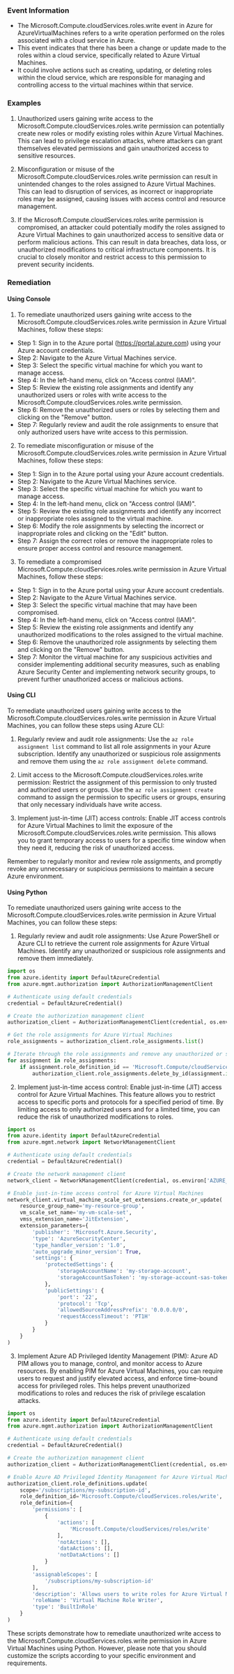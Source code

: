 
### Event Information

- The Microsoft.Compute.cloudServices.roles.write event in Azure for AzureVirtualMachines refers to a write operation performed on the roles associated with a cloud service in Azure.
- This event indicates that there has been a change or update made to the roles within a cloud service, specifically related to Azure Virtual Machines.
- It could involve actions such as creating, updating, or deleting roles within the cloud service, which are responsible for managing and controlling access to the virtual machines within that service.


### Examples

1. Unauthorized users gaining write access to the Microsoft.Compute.cloudServices.roles.write permission can potentially create new roles or modify existing roles within Azure Virtual Machines. This can lead to privilege escalation attacks, where attackers can grant themselves elevated permissions and gain unauthorized access to sensitive resources.

2. Misconfiguration or misuse of the Microsoft.Compute.cloudServices.roles.write permission can result in unintended changes to the roles assigned to Azure Virtual Machines. This can lead to disruption of services, as incorrect or inappropriate roles may be assigned, causing issues with access control and resource management.

3. If the Microsoft.Compute.cloudServices.roles.write permission is compromised, an attacker could potentially modify the roles assigned to Azure Virtual Machines to gain unauthorized access to sensitive data or perform malicious actions. This can result in data breaches, data loss, or unauthorized modifications to critical infrastructure components. It is crucial to closely monitor and restrict access to this permission to prevent security incidents.

### Remediation

#### Using Console

1. To remediate unauthorized users gaining write access to the Microsoft.Compute.cloudServices.roles.write permission in Azure Virtual Machines, follow these steps:

- Step 1: Sign in to the Azure portal (https://portal.azure.com) using your Azure account credentials.
- Step 2: Navigate to the Azure Virtual Machines service.
- Step 3: Select the specific virtual machine for which you want to manage access.
- Step 4: In the left-hand menu, click on "Access control (IAM)".
- Step 5: Review the existing role assignments and identify any unauthorized users or roles with write access to the Microsoft.Compute.cloudServices.roles.write permission.
- Step 6: Remove the unauthorized users or roles by selecting them and clicking on the "Remove" button.
- Step 7: Regularly review and audit the role assignments to ensure that only authorized users have write access to this permission.

2. To remediate misconfiguration or misuse of the Microsoft.Compute.cloudServices.roles.write permission in Azure Virtual Machines, follow these steps:

- Step 1: Sign in to the Azure portal using your Azure account credentials.
- Step 2: Navigate to the Azure Virtual Machines service.
- Step 3: Select the specific virtual machine for which you want to manage access.
- Step 4: In the left-hand menu, click on "Access control (IAM)".
- Step 5: Review the existing role assignments and identify any incorrect or inappropriate roles assigned to the virtual machine.
- Step 6: Modify the role assignments by selecting the incorrect or inappropriate roles and clicking on the "Edit" button.
- Step 7: Assign the correct roles or remove the inappropriate roles to ensure proper access control and resource management.

3. To remediate a compromised Microsoft.Compute.cloudServices.roles.write permission in Azure Virtual Machines, follow these steps:

- Step 1: Sign in to the Azure portal using your Azure account credentials.
- Step 2: Navigate to the Azure Virtual Machines service.
- Step 3: Select the specific virtual machine that may have been compromised.
- Step 4: In the left-hand menu, click on "Access control (IAM)".
- Step 5: Review the existing role assignments and identify any unauthorized modifications to the roles assigned to the virtual machine.
- Step 6: Remove the unauthorized role assignments by selecting them and clicking on the "Remove" button.
- Step 7: Monitor the virtual machine for any suspicious activities and consider implementing additional security measures, such as enabling Azure Security Center and implementing network security groups, to prevent further unauthorized access or malicious actions.

#### Using CLI

To remediate unauthorized users gaining write access to the Microsoft.Compute.cloudServices.roles.write permission in Azure Virtual Machines, you can follow these steps using Azure CLI:

1. Regularly review and audit role assignments: Use the `az role assignment list` command to list all role assignments in your Azure subscription. Identify any unauthorized or suspicious role assignments and remove them using the `az role assignment delete` command.

2. Limit access to the Microsoft.Compute.cloudServices.roles.write permission: Restrict the assignment of this permission to only trusted and authorized users or groups. Use the `az role assignment create` command to assign the permission to specific users or groups, ensuring that only necessary individuals have write access.

3. Implement just-in-time (JIT) access controls: Enable JIT access controls for Azure Virtual Machines to limit the exposure of the Microsoft.Compute.cloudServices.roles.write permission. This allows you to grant temporary access to users for a specific time window when they need it, reducing the risk of unauthorized access.

Remember to regularly monitor and review role assignments, and promptly revoke any unnecessary or suspicious permissions to maintain a secure Azure environment.

#### Using Python

To remediate unauthorized users gaining write access to the Microsoft.Compute.cloudServices.roles.write permission in Azure Virtual Machines, you can follow these steps:

1. Regularly review and audit role assignments: Use Azure PowerShell or Azure CLI to retrieve the current role assignments for Azure Virtual Machines. Identify any unauthorized or suspicious role assignments and remove them immediately.

```python
import os
from azure.identity import DefaultAzureCredential
from azure.mgmt.authorization import AuthorizationManagementClient

# Authenticate using default credentials
credential = DefaultAzureCredential()

# Create the authorization management client
authorization_client = AuthorizationManagementClient(credential, os.environ['AZURE_SUBSCRIPTION_ID'])

# Get the role assignments for Azure Virtual Machines
role_assignments = authorization_client.role_assignments.list()

# Iterate through the role assignments and remove any unauthorized or suspicious assignments
for assignment in role_assignments:
    if assignment.role_definition_id == 'Microsoft.Compute/cloudServices.roles/write' and assignment.principal_type == 'User':
        authorization_client.role_assignments.delete_by_id(assignment.id)
```

2. Implement just-in-time access control: Enable just-in-time (JIT) access control for Azure Virtual Machines. This feature allows you to restrict access to specific ports and protocols for a specified period of time. By limiting access to only authorized users and for a limited time, you can reduce the risk of unauthorized modifications to roles.

```python
import os
from azure.identity import DefaultAzureCredential
from azure.mgmt.network import NetworkManagementClient

# Authenticate using default credentials
credential = DefaultAzureCredential()

# Create the network management client
network_client = NetworkManagementClient(credential, os.environ['AZURE_SUBSCRIPTION_ID'])

# Enable just-in-time access control for Azure Virtual Machines
network_client.virtual_machine_scale_set_extensions.create_or_update(
    resource_group_name='my-resource-group',
    vm_scale_set_name='my-vm-scale-set',
    vmss_extension_name='JitExtension',
    extension_parameters={
        'publisher': 'Microsoft.Azure.Security',
        'type': 'AzureSecurityCenter',
        'type_handler_version': '1.0',
        'auto_upgrade_minor_version': True,
        'settings': {
            'protectedSettings': {
                'storageAccountName': 'my-storage-account',
                'storageAccountSasToken': 'my-storage-account-sas-token'
            },
            'publicSettings': {
                'port': '22',
                'protocol': 'Tcp',
                'allowedSourceAddressPrefix': '0.0.0.0/0',
                'requestAccessTimeout': 'PT1H'
            }
        }
    }
)
```

3. Implement Azure AD Privileged Identity Management (PIM): Azure AD PIM allows you to manage, control, and monitor access to Azure resources. By enabling PIM for Azure Virtual Machines, you can require users to request and justify elevated access, and enforce time-bound access for privileged roles. This helps prevent unauthorized modifications to roles and reduces the risk of privilege escalation attacks.

```python
import os
from azure.identity import DefaultAzureCredential
from azure.mgmt.authorization import AuthorizationManagementClient

# Authenticate using default credentials
credential = DefaultAzureCredential()

# Create the authorization management client
authorization_client = AuthorizationManagementClient(credential, os.environ['AZURE_SUBSCRIPTION_ID'])

# Enable Azure AD Privileged Identity Management for Azure Virtual Machines
authorization_client.role_definitions.update(
    scope='/subscriptions/my-subscription-id',
    role_definition_id='Microsoft.Compute/cloudServices.roles/write',
    role_definition={
        'permissions': [
            {
                'actions': [
                    'Microsoft.Compute/cloudServices/roles/write'
                ],
                'notActions': [],
                'dataActions': [],
                'notDataActions': []
            }
        ],
        'assignableScopes': [
            '/subscriptions/my-subscription-id'
        ],
        'description': 'Allows users to write roles for Azure Virtual Machines',
        'roleName': 'Virtual Machine Role Writer',
        'type': 'BuiltInRole'
    }
)
```

These scripts demonstrate how to remediate unauthorized write access to the Microsoft.Compute.cloudServices.roles.write permission in Azure Virtual Machines using Python. However, please note that you should customize the scripts according to your specific environment and requirements.

